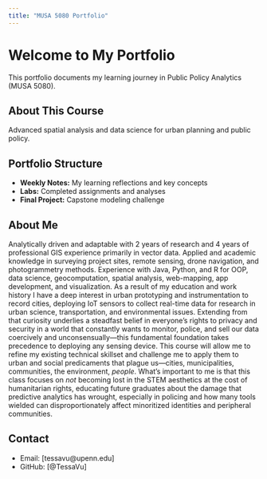 ```yaml
---
title: "MUSA 5080 Portfolio"
---
```


# Welcome to My Portfolio
This portfolio documents my learning journey in Public Policy Analytics (MUSA 5080).

## About This Course
Advanced spatial analysis and data science for urban planning and public policy.

## Portfolio Structure
- **Weekly Notes:** My learning reflections and key concepts
- **Labs:** Completed assignments and analyses
- **Final Project:** Capstone modeling challenge

## About Me
Analytically driven and adaptable with 2 years of research and 4 years of professional GIS experience primarily in vector data. Applied and academic knowledge in surveying project sites, remote sensing, drone navigation, and photogrammetry methods. Experience with Java, Python, and R for OOP, data science, geocomputation, spatial analysis, web-mapping, app development, and visualization.
As a result of my education and work history I have a deep interest in urban prototyping and instrumentation to record cities, deploying IoT sensors to collect real-time data for research in urban science, transportation, and environmental issues. Extending from that curiosity underlies a steadfast belief in everyone's rights to privacy and security in a world that constantly wants to monitor, police, and sell our data coercively and unconsensually—this fundamental foundation takes precedence to deploying any sensing device.
This course will allow me to refine my existing technical skillset and challenge me to apply them to urban and social predicaments that plague us—cities, municipalities, communities, the environment, *people*. What's important to me is that this class focuses on *not* becoming lost in the STEM aesthetics at the cost of humanitarian rights, educating future graduates about the damage that predictive analytics has wrought, especially in policing and how many tools wielded can disproportionately affect minoritized identities and peripheral communities.

## Contact
- Email: [tessavu@upenn.edu]
- GitHub: [@TessaVu]
